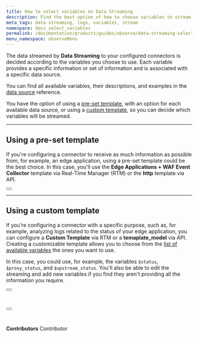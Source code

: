 ```yaml
---
title: How to select variables on Data Streaming
description: Find the best option of how to choose variables to stream your data.
meta_tags: data streaming, logs, variables, stream
namespace: docs_select_variables
permalink: /documentation/products/guides/observe/data-streaming-select-variables/
menu_namespace: observeMenu
---
```



The data streamed by **Data Streaming** to your configured connectors is decided according to the variables you choose to use. Each variable provides a specific information or set of information and is associated with a specific data source.

You can find all available variables, their descriptions, and examples in the [data source](/en/documentation/products/observe/data-streaming/#data-sources) reference.

You have the option of using a [pre-set template](using-a-pre-set-template), with an option for each available data source, or using a [custom template](using-a-custom-template), so you can decide which variables will be streamed.

---

## Using a pre-set template

If you're configuring a connector to receive as much information as possible from, for example, an edge application, using a pre-set template could be the best choice. In this case, you'll use the **Edge Applications + WAF Event Collector** template via Real-Time Manager (RTM) or the **http** template via API.

<Button href="/en/documentation/products/guides/use-data-streaming/" text="go to how to configure a streaming guide" variant="secondary"></Button>

---

## Using a custom template

If you're configuring a connector with a specific purpose, such as, for example, analyzing logs related to the status of your edge application, you can configure a **Custom Template** via RTM or a **temaplate_model** via API. Creating a customizable template allows you to choose from the [list of available variables](/en/documentation/products/observe/data-streaming/#data-sources) the ones you want to use.

In this case, you could use, for example, the variables `$status`, `$proxy_status`, and `$upstream_status`. You'll also be able to edit the streaming and add new variables if you find they aren't providing all the information you require.

<Button href="/en/documentation/products/guides/data-streaming-custom-template/" text="go to custom template via rtm guide" variant="secondary"></Button> <br /><br />

<Button href="https://api.azion.com/#e4586549-13a9-4bc2-a37e-9000e4588d9a" text="go to custom template api request" variant="secondary"></Button>
<br /><br />
---


**Contributors** <ContributorList>Contributor</ContributorList>